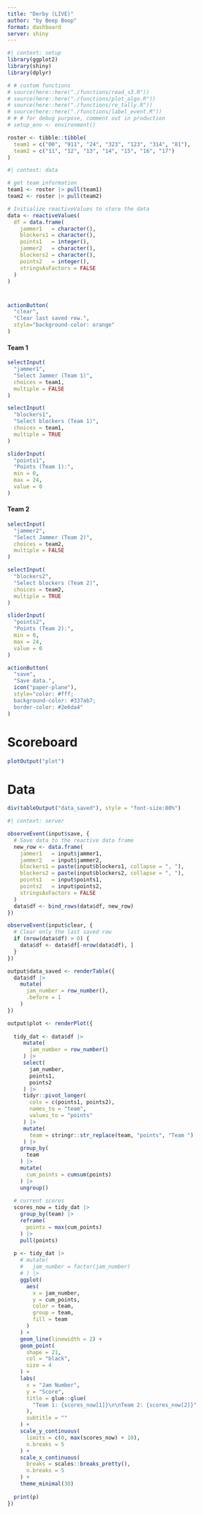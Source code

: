 ```yaml
---
title: "Derby (LIVE)"
author: "by Beep Boop"
format: dashboard
server: shiny
---
```


```r
#| context: setup
library(ggplot2)
library(shiny)
library(dplyr)

# # custom functions
# source(here::here("./functions/read_s3.R"))
# source(here::here("./functions/plot_algo.R"))
# source(here::here("./functions/re_tally.R"))
# source(here::here("./functions/label_event.R"))
# # # for debug purpose, comment out in production
# setup_env <- environment()
```

```r
roster <- tibble::tibble(
  team1 = c("00", "911", "24", "323", "123", "314", "81"),
  team2 = c("11", "12", "13", "14", "15", "16", "17")
)
```


```r
#| context: data

# get team information
team1 <- roster |> pull(team1)
team2 <- roster |> pull(team2)

# Initialize reactiveValues to store the data
data <- reactiveValues(
  df = data.frame(
    jammer1   = character(),
    blockers1 = character(),
    points1   = integer(),
    jammer2   = character(),
    blockers2 = character(),
    points2   = integer(),
    stringsAsFactors = FALSE
  )
)
```

# {.sidebar}

```r
actionButton(
  "clear", 
  "Clear last saved row.",
  style="background-color: orange"
)
```


#### Team 1

```r
selectInput(
  "jammer1", 
  "Select Jammer (Team 1)", 
  choices = team1,
  multiple = FALSE
)

selectInput(
  "blockers1",
  "Select blockers (Team 1)",
  choices = team1,
  multiple = TRUE
)

sliderInput(
  "points1", 
  "Points (Team 1):", 
  min = 0, 
  max = 24, 
  value = 0
)
```

#### Team 2

```r
selectInput(
  "jammer2", 
  "Select Jammer (Team 2)", 
  choices = team2,
  multiple = FALSE
)

selectInput(
  "blockers2",
  "Select blockers (Team 2)",
  choices = team2,
  multiple = TRUE
)

sliderInput(
  "points2", 
  "Points (Team 2):", 
  min = 0, 
  max = 24, 
  value = 0
)
```

```r
actionButton(
  "save", 
  "Save data.", 
  icon("paper-plane"), 
  style="color: #fff; 
  background-color: #337ab7; 
  border-color: #2e6da4"
)
```


# Scoreboard

```r
plotOutput("plot")
```


# Data

```r
div(tableOutput("data_saved"), style = "font-size:80%")
```


```r
#| context: server

observeEvent(input$save, {
  # Save data to the reactive data frame
  new_row <- data.frame(
    jammer1   = input$jammer1,
    jammer2   = input$jammer2,
    blockers1 = paste(input$blockers1, collapse = ", "),
    blockers2 = paste(input$blockers2, collapse = ", "),
    points1   = input$points1,
    points2   = input$points2,
    stringsAsFactors = FALSE
  )
  data$df <- bind_rows(data$df, new_row)
})

observeEvent(input$clear, {
  # Clear only the last saved row
  if (nrow(data$df) > 0) {
    data$df <- data$df[-nrow(data$df), ]
  }
})

output$data_saved <- renderTable({
  data$df |> 
    mutate(
      jam_number = row_number(),
      .before = 1
    )
})

output$plot <- renderPlot({
  
  tidy_dat <- data$df |> 
     mutate(
       jam_number = row_number()
     ) |> 
     select(
       jam_number,
       points1,
       points2
     ) |> 
     tidyr::pivot_longer(
       cols = c(points1, points2),
       names_to = "team",
       values_to = "points"
     ) |> 
     mutate(
       team = stringr::str_replace(team, "points", "Team ")
     ) |> 
    group_by(
      team
    ) |> 
    mutate(
      cum_points = cumsum(points)
    ) |> 
    ungroup()
  
  # current scores
  scores_now = tidy_dat |> 
    group_by(team) |> 
    reframe(
      points = max(cum_points)
    ) |> 
    pull(points)
  
  p <- tidy_dat |> 
    # mutate(
    #   jam_number = factor(jam_number)
    # ) |> 
    ggplot(
      aes(
        x = jam_number,
        y = cum_points,
        color = team,
        group = team,
        fill = team
      )
    ) +
    geom_line(linewidth = 2) +
    geom_point(
      shape = 21,
      col = "black",
      size = 4
    ) +
    labs(
      x = "Jam Number",
      y = "Score",
      title = glue::glue(
        "Team 1: {scores_now[1]}\n\nTeam 2: {scores_now[2]}"
      ),
      subtitle = ""
    ) +
    scale_y_continuous(
      limits = c(0, max(scores_now) + 10),
      n.breaks = 5
    ) +
    scale_x_continuous(
      breaks = scales::breaks_pretty(),
      n.breaks = 5
    ) +
    theme_minimal(30)
  
  print(p)
})

```

